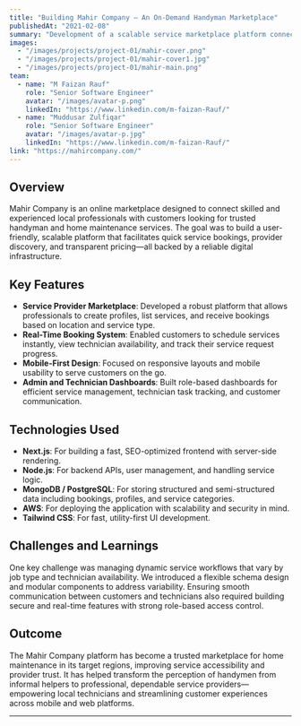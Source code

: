 ---
title: "Building Mahir Company – An On-Demand Handyman Marketplace"
publishedAt: "2021-02-08"
summary: "Development of a scalable service marketplace platform connecting skilled local professionals with customers for home maintenance and repair services."
images:
  - "/images/projects/project-01/mahir-cover.png"
  - "/images/projects/project-01/mahir-cover1.jpg"
  - "/images/projects/project-01/mahir-main.png"
team:
  - name: "M Faizan Rauf"
    role: "Senior Software Engineer"
    avatar: "/images/avatar-p.png"
    linkedIn: "https://www.linkedin.com/m-faizan-Rauf/"
  - name: "Muddusar Zulfiqar"
    role: "Senior Software Engineer"
    avatar: "/images/avatar-p.jpg"
    linkedIn: "https://www.linkedin.com/m-faizan-Rauf/"
link: "https://mahircompany.com/"
---

## Overview

Mahir Company is an online marketplace designed to connect skilled and experienced local professionals with customers looking for trusted handyman and home maintenance services. The goal was to build a user-friendly, scalable platform that facilitates quick service bookings, provider discovery, and transparent pricing—all backed by a reliable digital infrastructure.

## Key Features

- **Service Provider Marketplace**: Developed a robust platform that allows professionals to create profiles, list services, and receive bookings based on location and service type.
- **Real-Time Booking System**: Enabled customers to schedule services instantly, view technician availability, and track their service request progress.
- **Mobile-First Design**: Focused on responsive layouts and mobile usability to serve customers on the go.
- **Admin and Technician Dashboards**: Built role-based dashboards for efficient service management, technician task tracking, and customer communication.

## Technologies Used

- **Next.js**: For building a fast, SEO-optimized frontend with server-side rendering.
- **Node.js**: For backend APIs, user management, and handling service logic.
- **MongoDB / PostgreSQL**: For storing structured and semi-structured data including bookings, profiles, and service categories.
- **AWS**: For deploying the application with scalability and security in mind.
- **Tailwind CSS**: For fast, utility-first UI development.

## Challenges and Learnings

One key challenge was managing dynamic service workflows that vary by job type and technician availability. We introduced a flexible schema design and modular components to address variability. Ensuring smooth communication between customers and technicians also required building secure and real-time features with strong role-based access control.

## Outcome

The Mahir Company platform has become a trusted marketplace for home maintenance in its target regions, improving service accessibility and provider trust. It has helped transform the perception of handymen from informal helpers to professional, dependable service providers—empowering local technicians and streamlining customer experiences across mobile and web platforms.

---

